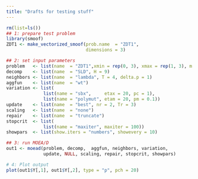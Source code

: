 ```yaml
---
title: "Drafts for testing stuff"
---
```


```r
rm(list=ls())
## 1: prepare test problem
library(smoof)
ZDT1 <- make_vectorized_smoof(prob.name  = "ZDT1", 
                              dimensions = 3)

## 2: set input parameters
problem   <- list(name  = "ZDT1",xmin = rep(0, 3), xmax = rep(1, 3), m = 2)
decomp    <- list(name  = "SLD", H = 9)
neighbors <- list(name  = "lambda", T = 4, delta.p = 1)
aggfun    <- list(name  = "wt")
variation <- list(
              list(name = "sbx",     etax = 20, pc = 1),
              list(name = "polymut", etam = 20, pm = 0.1))
update    <- list(name  = "best", nr = 2, Tr = 3)
scaling   <- list(name  = "none")
repair    <- list(name  = "truncate")
stopcrit  <- list(
              list(name = "maxiter", maxiter = 100))
showpars  <- list(show.iters = "numbers", showevery = 10)
```



```r
## 3: run MOEA/D
out1 <- moead(problem, decomp,  aggfun, neighbors, variation, 
              update, NULL, scaling, repair, stopcrit, showpars)

# 4: Plot output
plot(out1$Y[,1], out1$Y[,2], type = "p", pch = 20)

```



